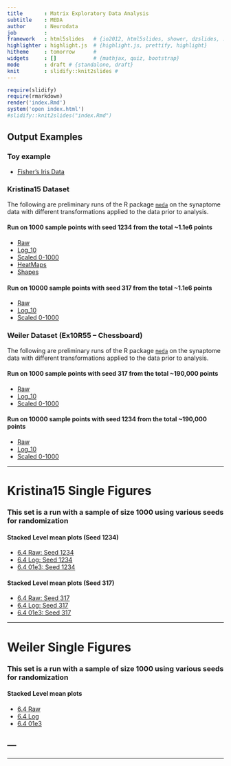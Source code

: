```yaml
---
title       : Matrix Exploratory Data Analysis
subtitle    : MEDA
author      : Neurodata
job         : 
framework   : html5slides   # {io2012, html5slides, shower, dzslides, ...}
highlighter : highlight.js  # {highlight.js, prettify, highlight}
hitheme     : tomorrow      # 
widgets     : []            # {mathjax, quiz, bootstrap}
mode        : draft # {standalone, draft}
knit        : slidify::knit2slides #
---
```


```r
require(slidify)
require(rmarkdown)
render('index.Rmd')
system('open index.html')
#slidify::knit2slides("index.Rmd")
```

## Output Examples

### Toy example

- [Fisher's Iris Data](http://docs.neurodata.io/meda/examples/Fisher/FisherIrisData.html)

### Kristina15 Dataset
The following are preliminary runs of the R package 
[`meda`](https://github.com/neurodata/meda) on the 
synaptome data with different transformations applied to 
the data prior to analysis.

#### Run on 1000 sample points with seed 1234 from the total ~1.1e6 points
- [Raw](http://docs.neurodata.io/meda/examples/Kristina15/Raw/SynDataRaw.html)
- [Log_10](http://docs.neurodata.io/meda/examples/Kristina15/Log10/SynDataLog10.html)
- [Scaled 0-1000](http://docs.neurodata.io/meda/examples/Kristina15/01e3/SynData01e3.html)  
- [HeatMaps](http://docs.neurodata.io/meda/examples/HeatMaps.html)  
- [Shapes](http://nbviewer.jupyter.org/github/neurodata/non-parametric-clustering/blob/master/procrustes_clustering/notebooks/procrustes_clustering.ipynb)

#### Run on 10000 sample points with seed 317 from the total ~1.1e6 points
- [Raw](http://docs.neurodata.io/meda/examples/K15_1e4/Raw/SynDataRaw.html)
- [Log_10](http://docs.neurodata.io/meda/examples/K15_1e4/Log10/SynDataLog10.html)
- [Scaled 0-1000](http://docs.neurodata.io/meda/examples/K15_1e4/01e3/SynData01e3.html)  

### Weiler Dataset (Ex10R55 -- Chessboard)
The following are preliminary runs of the R package 
[`meda`](https://github.com/neurodata/meda) on the 
synaptome data with different transformations applied to 
the data prior to analysis.

#### Run on 1000 sample points with seed 317 from the total ~190,000 points
- [Raw](http://docs.neurodata.io/meda/examples/Weiler/Raw/Ex10R55_Raw.html)
- [Log_10](http://docs.neurodata.io/meda/examples/Weiler/Log10/Ex10R55_Log10.html)
- [Scaled 0-1000](http://docs.neurodata.io/meda/examples/Weiler/01e3/Ex10R55_01e3.html)  

#### Run on 10000 sample points with seed 1234 from the total ~190,000 points
- [Raw](http://docs.neurodata.io/meda/examples/W_1e4/Raw/Ex10R55_Raw.html)
- [Log_10](http://docs.neurodata.io/meda/examples/W_1e4/Log10/Ex10R55_Log10.html)
- [Scaled 0-1000](http://docs.neurodata.io/meda/examples/W_1e4/01e3/Ex10R55_01e3.html)  


--- 

# Kristina15 Single Figures

### This set is a run with a sample of size 1000 using various seeds for randomization

#### Stacked Level mean plots (Seed 1234)
- [6.4 Raw: Seed 1234](examples/Kristina15/figs/k15Raw_seed1234.png)  
- [6.4 Log: Seed 1234](examples/Kristina15/figs/k15Log_seed1234.png)  
- [6.4 01e3: Seed 1234](examples/Kristina15/figs/k1501e3_seed1234.png)  

#### Stacked Level mean plots (Seed 317)
- [6.4 Raw: Seed 317](examples/Kristina15/figs/k15Raw_seed317.png)  
- [6.4 Log: Seed 317](examples/Kristina15/figs/k15Log_seed317.png)
- [6.4 01e3: Seed 317](examples/Kristina15/figs/k1501e3_seed317.png)  

---

# Weiler Single Figures

### This set is a run with a sample of size 1000 using various seeds for randomization

#### Stacked Level mean plots
- [6.4 Raw](examples/Weiler/figs/weilerRaw20170221.png)  
- [6.4 Log](examples/Weiler/figs/weilerLog20170221.png)  
- [6.4 01e3](examples/Weiler/figs/weiler01e320170221.png)  


---
---
---
